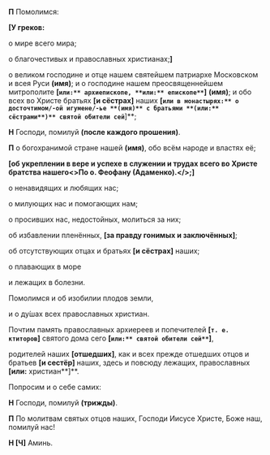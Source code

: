 
**П** Помолимся:

**[У греков:**

о мире всего мира;

о благочестивых и православных христианах;**]**

о великом господине и отце нашем святейшем патриархе Московском и всея Руси **(имя)**; и о господине нашем преосвященнейшем митрополите **[`или:** архиепископе, **или:** епископе**`]** **(имя)**; и обо всех во
Христе братьях **[**и сёстрах**]** наших **[`или в монастырях:** о досточтимом/-ой игумене/-ье **(имя)** с братьями **(или:** сёстрами**)** святой обители сей`**]**;

**Н** Господи, помилуй **(после каждого прошения)**.

**П** о богохранимой стране нашей **(имя)**, обо всём народе и властях её;

**[**об укреплении в вере и успехе в служении и трудах всего во Христе братства нашего<Tooltip><>По о. Феофану (Адаменко).</></Tooltip>;**]**
  
о ненавидящих и любящих нас;

о милующих нас и помогающих нам;

о просивших нас, недостойных, молиться за них;

об избавлении пленённых, **[**за правду гонимых и заключённых**]**;

об отсутствующих отцах и братьях **[**и сёстрах**]** наших;
  
о плавающих в море

и лежащих в болезни.
  
Помолимся и об изобилии плодов земли,
  
и о ду́шах всех православных христиан.
  
Почтим память православных архиереев и попечителей **[`т. е. ктиторов`]** святого дома сего **[`или:** святой обители сей**`]**,
  
родителей наших **[**отшедших**]**, как и всех прежде отшедших отцов и братьев **[**и сестёр**]** наших, здесь и повсюду лежащих, православных **[или:** христиан**]**.
  
Попросим и о себе самих:

**Н** Господи, помилуй **(трижды)**.

**П** По молитвам святых отцов наших, Господи Иисусе Христе, Боже наш, помилуй нас!
  
**Н [Ч]** Аминь.
